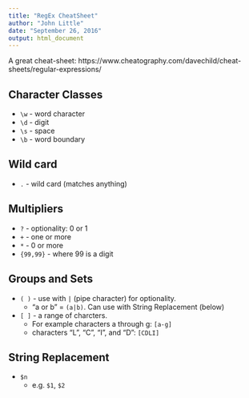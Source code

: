 ```yaml
---
title: "RegEx CheatSheet"
author: "John Little"
date: "September 26, 2016"
output: html_document
---
```


A great cheat-sheet:  https://www.cheatography.com/davechild/cheat-sheets/regular-expressions/ 

## Character Classes
* `\w`  -  word character
* `\d`  -  digit
* `\s`  -  space
* `\b`  -  word boundary

## Wild card
* `.`  - wild card (matches anything)

## Multipliers
* `?`  - optionality:  0 or 1
* `+`  - one or more
* `*`  - 0 or more
* `{99,99}` -  where 99 is a digit


## Groups and Sets
* `( )` - use with `|` (pipe character) for optionality.  
    + "a or b" = `(a|b)`.  Can use with String Replacement (below)  
* `[ ]` - a range of charcters.  
    + For example characters a through g:  `[a-g]`  
    + characters "L", "C", "I", and "D":  `[CDLI]`


## String Replacement
* `$n`  
    + e.g. `$1`, `$2`